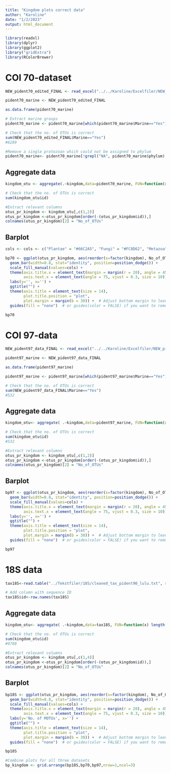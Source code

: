 ```yaml
---
title: "Kingdom plots correct data"
author: "Karoline"
date: "1/2/2023"
output: html_document
---
```


```r

library(readxl)
library(dplyr)
library(ggplot2)
library("gridExtra")
library(RColorBrewer)
```


# COI 70-dataset

```r

NEW_pident70_edited_FINAL <- read_excel("../../Karoline/Excelfiler/NEW_pident70_edited_FINAL.xlsx")

pident70_marine <- NEW_pident70_edited_FINAL

as.data.frame(pident70_marine)

# Extract marine groups
pident70_marine <- pident70_marine[which(pident70_marine$Marine=="Yes"),c(1,7,8,30)]

# Check that the no. of OTUs is correct
sum(NEW_pident70_edited_FINAL$Marine=="Yes")
#6289  

#Remove a single protozoan which could not be assigned to phylum
pident70_marine<- pident70_marine[!grepl("NA", pident70_marine$phylum),]
```

## Aggregate data

```r

kingdom_otu <- aggregate(.~kingdom,data=pident70_marine, FUN=function(x) length(unique(x)))

# Check that the no. of OTUs is correct
sum(kingdom_otu$id)

#Extract relevant columns
otus_pr_kingdom <- kingdom_otu[,c(1,2)]
otus_pr_kingdom <-otus_pr_kingdom[order(-(otus_pr_kingdom$id)),]
colnames(otus_pr_kingdom)[2] = "No_of_OTUs"
```


## Barplot

```r

cols <- cols <- c("Plantae" = "#66C2A5", "Fungi" = "#FC8D62", "Metazoa" = "#8DA0CB", "Protozoa" = "#E78AC3", "Chromista" = "#A6D854")

bp70 <- ggplot(otus_pr_kingdom, aes(reorder(x=factor(kingdom), No_of_OTUs), y=No_of_OTUs, fill=factor(kingdom))) +
  geom_bar(width=0.8, stat="identity", position=position_dodge()) +
  scale_fill_manual(values=cols) +
  theme(axis.title.x = element_text(margin = margin(r = 20), angle = 45, vjust = 0.5, hjust = 0.5),   # Rotate x-axis title
        axis.text.x = element_text(angle = 75, vjust = 0.3, size = 10)) +  # Rotate x-axis labels
  labs(y='', x='') +
  ggtitle("") +
  theme(axis.title = element_text(size = 14), 
        plot.title.position = "plot",
        plot.margin = margin(b = 30)) +  # Adjust bottom margin to leave more space for x-axis titles
  guides(fill = "none")  # or guides(color = FALSE) if you want to remove color legend

bp70
```



# COI 97-data

```r

NEW_pident97_data_FINAL <- read_excel("../../Karoline/Excelfiler/NEW_pident97_data_FINAL.xlsx")

pident97_marine <- NEW_pident97_data_FINAL 

as.data.frame(pident97_marine)

pident97_marine <- pident97_marine[which(pident97_marine$Marine=="Yes"),c(1,7,8,32)]

# Check that the no. of OTUs is correct
sum(NEW_pident97_data_FINAL$Marine=="Yes")
#532 
```

## Aggregate data

```r

kingdom_otu<- aggregate( .~kingdom,data=pident97_marine, FUN=function(x) length(unique((x)))) 

# Check that the no. of OTUs is correct
sum(kingdom_otu$id)
#532

#Extract relevant columns
otus_pr_kingdom <- kingdom_otu[,c(1,2)]
otus_pr_kingdom <-otus_pr_kingdom[order(-(otus_pr_kingdom$id)),]
colnames(otus_pr_kingdom)[2] = "No_of_OTUs"
```


## Barplot

```r

bp97 <- ggplot(otus_pr_kingdom, aes(reorder(x=factor(kingdom), No_of_OTUs), y=No_of_OTUs, fill=factor(kingdom))) +
  geom_bar(width=0.8, stat="identity", position=position_dodge()) +
  scale_fill_manual(values=cols) +
  theme(axis.title.x = element_text(margin = margin(r = 20), angle = 45, vjust = 0.5, hjust = 0.5),   # Rotate x-axis title
        axis.text.x = element_text(angle = 75, vjust = 0.3, size = 10)) +  # Rotate x-axis labels
  labs(y='', x='') +
  ggtitle("") +
  theme(axis.title = element_text(size = 14), 
        plot.title.position = "plot",
        plot.margin = margin(b = 30)) +  # Adjust bottom margin to leave more space for x-axis titles
  guides(fill = "none")  # or guides(color = FALSE) if you want to remove color legend

bp97
```

# 18S data

```r

tax18S<-read.table("../Tekstfiler/18S/cleaned_tax_pident90_lulu.txt", sep='\t', header=T, comment="")

# Add column with sequence ID
tax18S$id<-row.names(tax18S)
```

## Aggregate data

```r

kingdom_otu<- aggregate( .~kingdom,data=tax18S, FUN=function(x) length(unique((x)))) 

# Check that the no. of OTUs is correct
sum(kingdom_otu$id)
#9708

#Extract relevant columns
otus_pr_kingdom <- kingdom_otu[,c(1,4)]
otus_pr_kingdom <-otus_pr_kingdom[order(-(otus_pr_kingdom$id)),]
colnames(otus_pr_kingdom)[2] = "No_of_OTUs"
```


## Barplot

```r

bp18S <- ggplot(otus_pr_kingdom, aes(reorder(x=factor(kingdom), No_of_OTUs), y=No_of_OTUs, fill=factor(kingdom))) +
  geom_bar(width=0.8, stat="identity", position=position_dodge()) +
  scale_fill_manual(values=cols) +  
  theme(axis.title.x = element_text(margin = margin(r = 20), angle = 45, vjust = 0.5, hjust = 0.5),   # Rotate x-axis title
        axis.text.x = element_text(angle = 75, vjust = 0.3, size = 10)) +  # Rotate x-axis labels
  labs(y='No. of MOTUs', x='') +
  ggtitle("") +
  theme(axis.title = element_text(size = 14), 
        plot.title.position = "plot",
        plot.margin = margin(b = 30)) +  # Adjust bottom margin to leave more space for x-axis titles
  guides(fill = "none")  # or guides(color = FALSE) if you want to remove color legend

bp18S

#Combine plots for all three datasets
bp_kingdom <- grid.arrange(bp18S,bp70,bp97,nrow=1,ncol=3)
```